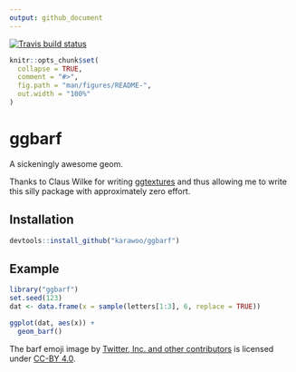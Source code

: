 ```yaml
---
output: github_document
---
```


<!-- badges: start -->
[![Travis build status](https://travis-ci.org/karawoo/ggbarf.svg?branch=master)](https://travis-ci.org/karawoo/ggbarf)
<!-- badges: end -->

<!-- README.md is generated from README.Rmd. Please edit that file -->

```r
knitr::opts_chunk$set(
  collapse = TRUE,
  comment = "#>",
  fig.path = "man/figures/README-",
  out.width = "100%"
)
```
# ggbarf

A sickeningly awesome geom.

Thanks to Claus Wilke for writing
[ggtextures](https://github.com/clauswilke/ggtextures) and thus allowing me to
write this silly package with approximately zero effort.

## Installation


```r
devtools::install_github("karawoo/ggbarf")
```

## Example

```r
library("ggbarf")
set.seed(123)
dat <- data.frame(x = sample(letters[1:3], 6, replace = TRUE))

ggplot(dat, aes(x)) +
  geom_barf()
```



The barf emoji image by [Twitter, Inc. and other contributors](https://twemoji.twitter.com/) 
is licensed under [CC-BY 4.0](https://creativecommons.org/licenses/by/4.0/).
